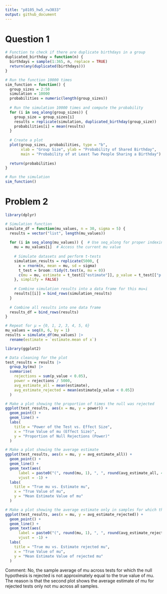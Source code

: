 ```yaml
---
title: "p8105_hw5_rw3033"
output: github_document
---
```

# Question 1
```r
# Function to check if there are duplicate birthdays in a group
duplicated_birthday = function(n) {
  birthdays = sample(1:365, n, replace = TRUE) 
  return(any(duplicated(birthdays))) 
}

# Run the function 10000 times
sim_function = function() {
  group_sizes = 2:50
  simulation = 10000
  probabilities = numeric(length(group_sizes))
  
  # Run the simulation 10000 times and compute the probability
  for (i in seq_along(group_sizes)) {
    group_size = group_sizes[i]
    results = replicate(simulation, duplicated_birthday(group_size))
    probabilities[i] = mean(results)
  }
  
  # Create a plot
  plot(group_sizes, probabilities, type = "b", 
       xlab = "Group Size", ylab = "Probability of Shared Birthday",
       main = "Probability of at Least Two People Sharing a Birthday")
  
  return(probabilities)
}

# Run the simulation
sim_function()

```

# Problem 2
```r
library(dplyr)

# Simulation function
simulate_df = function(mu_values, n = 30, sigma = 5) {
  results = vector("list", length(mu_values))
  
  for (i in seq_along(mu_values)) {  # Use seq_along for proper indexing
    mu = mu_values[i]  # Access the current mu value
    
    # Simulate datasets and perform t-tests
    simulation_results = replicate(5000, {
      x = rnorm(n, mean = mu, sd = sigma) 
      t_test = broom::tidy(t.test(x, mu = 0)) 
      c(mu = mu, estimate = t_test[["estimate"]], p_value = t_test[["p.value"]])
    }, simplify = FALSE)
    
    # Combine simulation results into a data frame for this mu=i
    results[[i]] = bind_rows(simulation_results)
  }
  
  # Combine all results into one data frame
  results_df = bind_rows(results)
}

# Repeat for μ = {0, 1, 2, 3, 4, 5, 6}
mu_values = seq(0, 6, by = 1)
results = simulate_df(mu_values) |>
  rename(estimate = `estimate.mean of x`)
```


```r
library(ggplot2)

# Data cleaning for the plot
test_results = results |>
  group_by(mu) |>
  summarise(
    rejections = sum(p_value < 0.05),
    power = rejections / 5000,
    avg_estimate_all = mean(estimate),
    avg_estimate_rejected = mean(estimate[p_value < 0.05])
  )
```


```r
# Make a plot showing the proportion of times the null was rejected
ggplot(test_results, aes(x = mu, y = power)) +
  geom_point() +  
  geom_line() +  
  labs(
    title = "Power of the Test vs. Effect Size",
    x = "True Value of mu (Effect Size)",
    y = "Proportion of Null Rejections (Power)"
  )
```


```r
# Make a plot showing the average estimate
ggplot(test_results, aes(x = mu, y = avg_estimate_all)) +
  geom_point() +  
  geom_line() +  
  geom_text(aes(
      label = paste0("(", round(mu, 1), ", ", round(avg_estimate_all, 4), ")")), 
      vjust = -1) +
  labs(
    title = "True mu vs. Estimate mu",
    x = "True Value of mu",
    y = "Mean Estimate Value of mu"
  )
```
```r
# Make a plot showing the average estimate only in samples for which the null was rejected
ggplot(test_results, aes(x = mu, y = avg_estimate_rejected)) +
  geom_point() + 
  geom_line() +  
  geom_text(aes(
      label = paste0("(", round(mu, 1), ", ", round(avg_estimate_rejected, 4), ")")), 
      vjust = -1) +
  labs(
    title = "True mu vs. Estimate rejected mu",
    x = "True Value of mu",
    y = "Mean Estimate Value of rejected mu"
  )
```
Comment:
No, the sample average of mu across tests for which the null hypothesis is rejected is not approximately equal to the true value of mu. The reason is that the second plot shows the average estimate of mu for rejected tests only not mu across all samples.